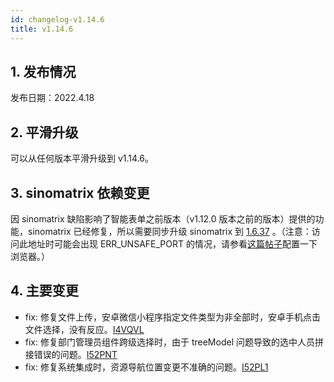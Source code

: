 ```yaml
---
id: changelog-v1.14.6
title: v1.14.6
---
```



## 1. 发布情况

发布日期：2022.4.18

<BundleList version="1.14.6" frontend="1.14.6" backend="1.14.6" font="1.13.0" />

## 2. 平滑升级

可以从任何版本平滑升级到 v1.14.6。

## 3. sinomatrix 依赖变更

因 sinomatrix 缺陷影响了智能表单之前版本（v1.12.0 版本之前的版本）提供的功能，sinomatrix 已经修复，所以需要同步升级 sinomatrix 到 [1.6.37](http://47.93.34.153:10080/sino-matrix/sino-matrix/blob/master/CHANGELOG.md) 。（注意：访问此地址时可能会出现 ERR_UNSAFE_PORT 的情况，请参看[这篇帖子](https://blog.csdn.net/kjcxmx/article/details/118122483)配置一下浏览器。）

## 4. 主要变更

- fix: 修复文件上传，安卓微信小程序指定文件类型为非全部时，安卓手机点击文件选择，没有反应。[I4VQVL](https://gitee.com/sinoui/sino-intellisense-form-test/issues/I4VQVL)
- fix: 修复部门管理员组件跨级选择时，由于 treeModel 问题导致的选中人员拼接错误的问题。[I52PNT](https://gitee.com/sinoui/sino-intellisense-form-test/issues/I52PNT)
- fix: 修复系统集成时，资源导航位置变更不准确的问题。[I52PL1](https://gitee.com/sinoui/sino-intellisense-form-test/issues/I52PL1)
